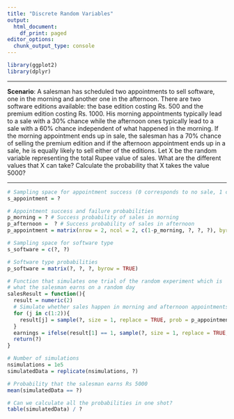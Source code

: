 ---
title: "Discrete Random Variables"
output:
  html_document:
    df_print: paged
editor_options:
  chunk_output_type: console
---

```{r}
library(ggplot2)
library(dplyr)
```

---

**Scenario**: A salesman has scheduled two appointments to sell software, one in the morning and another one in the afternoon. There are two software editions available: the base edition costing Rs. 500 and the premium edition costing Rs. 1000. His morning appointments typically lead to a sale with a 30% chance while the afternoon ones typically lead to a sale with a 60% chance independent of what happened in the morning. If the morning appointment ends up in sale, the salesman has a 70% chance of selling the premium edition and if the afternoon appointment ends up in a sale, he is equally likely to sell either of the editions. Let X be the random variable representing the total Rupee value of sales. What are the different values that X can take? Calculate the probability that X takes the value 5000?

---


```{r}
# Sampling space for appointment success (0 corresponds to no sale, 1 corresponds to a sale)
s_appointment = ?

# Appointment success and failure probabilities
p_morning = ? # Success probability of sales in morning
p_afternoon =  ? # Success probability of sales in afternoon
p_appointment = matrix(nrow = 2, ncol = 2, c(1-p_morning, ?, ?, ?), byrow = TRUE)

# Sampling space for software type
s_software = c(?, ?)

# Software type probabilities
p_software = matrix(?, ?, ?, byrow = TRUE)

# Function that simulates one trial of the random experiment which is
# what the salesman earns on a random day
salesResult = function(){
  result = numeric(2)
  # Simulate whether sales happen in morning and afternoon appointments
  for (j in c(1:2)){
    result[j] = sample(?, size = 1, replace = TRUE, prob = p_appointment[?, ?])
  }
  earnings = ifelse(result[1] == 1, sample(?, size = 1, replace = TRUE, prob = p_software[?, ?]), 0) + ifelse(result[2] == 1, ?, ?)
  return(?)
}

# Number of simulations
nsimulations = 1e5
simulatedData = replicate(nsimulations, ?)

# Probability that the salesman earns Rs 5000
mean(simulatedData == ?)

# Can we calculate all the probabilities in one shot?
table(simulatedData) / ?

```

